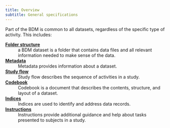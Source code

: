 ```yaml
---
title: Overview
subtitle: General specifications
---
```


Part of the BDM is common to all datasets, regardless of the specific type of activity. This includes:

[**Folder structure**](folder-structure.qmd)
: a BDM dataset is a folder that contains data files and all relevant information needed to make sense of the data.

[**Metadata**](metadata.qmd)
: Metadata provides information about a dataset.

[**Study flow**](studyflow.qmd)
: Study flow describes the sequence of activities in a study.

[**Codebook**](codebook.qmd)
: Codebook is a document that describes the contents, structure, and layout of a dataset.

[**Indices**](indices.qmd)
: Indices are used to identify and address data records.

[**Instructions**](instructions.qmd)
: Instructions provide additional guidance and help about tasks presented to subjects in a study.
